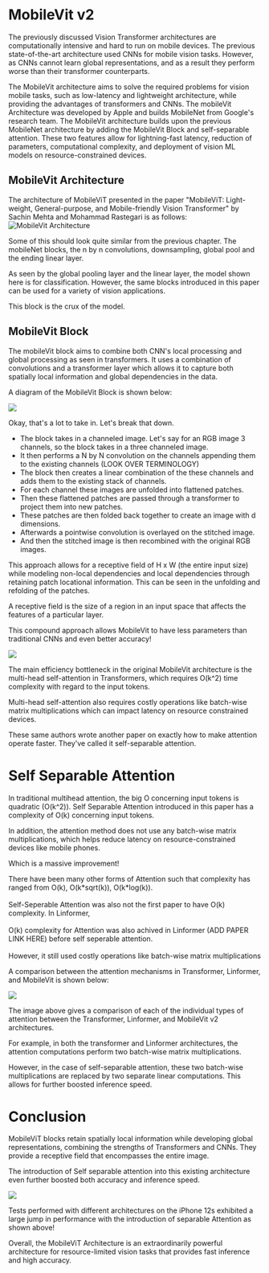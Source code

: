 # MobileVit v2 

The previously discussed Vision Transformer architectures are computationally intensive and hard to run on mobile devices. The previous state-of-the-art architecture used CNNs for mobile vision tasks. However, as CNNs cannot learn global representations, and as a result they perform worse than their transformer counterparts.

The MobileVit architecture aims to solve the required problems for vision mobile tasks, such as low-latency and lightweight architecture, while providing the advantages of transformers and CNNs. The mobileVit Architecture was developed by Apple and builds MobileNet from Google's research team. The MobileVit architecture builds upon the previous MobileNet architecture by adding the MobileVit Block and self-separable attention. These two features allow for lightning-fast latency, reduction of parameters, computational complexity, and deployment of vision ML models on resource-constrained devices.
## MobileVit Architecture
The architecture of MobileViT presented in the paper "MobileViT: Light-weight, General-purpose, and Mobile-friendly Vision Transformer" by Sachin Mehta and Mohammad Rastegari is as follows:
![MobileVit Architecture](MobileVit-Architecture.png)

Some of this should look quite similar from the previous chapter. The mobileNet blocks, the n by n convolutions, downsampling, global pool and the ending linear layer.

As seen by the global pooling layer and the linear layer, the model shown here is for classification. However, the same blocks introduced in this paper can be used for a variety of vision applications.

This block is the crux of the model.

## MobileVit Block

The mobileVit block aims to combine both CNN's local processing and global processing as seen in transformers. It uses a combination of convolutions and a transformer layer which allows it to capture both spatially local information and global dependencies in the data. 


A diagram of the MobileVit Block is shown below:


![](MobileVit-MobileVitBlock.png)

Okay, that's a lot to take in. Let's break that down.

- The block takes in a channeled image. Let's say for an RGB image 3 channels, so the block takes in a three channeled image. 
- It then performs a N by N convolution on the channels appending them to the existing channels (LOOK OVER TERMINOLOGY)
- The block then creates a linear combination of the these channels and adds them to the existing stack of channels.
- For each channel these images are unfolded into flattened patches.
- Then these flattened patches are passed through a transformer to project them into new patches. 
- These patches are then folded back together to create an image with d dimensions. 
- Afterwards a pointwise convolution is overlayed on the stitched image. 
- And then the stitched image is then recombined with the original RGB images.



This approach allows for a receptive field of H x W (the entire input size) while modeling non-local dependencies and local dependencies through retaining patch locational information. This can be seen in the unfolding and refolding of the patches.

<Note>
A receptive field is the size of a region in an input space that affects the features of a particular layer.
</Note>

This compound approach allows MobileVit to have less parameters than traditional CNNs and even better accuracy!


![](MobileVit-CNNPreformance.png)

  



The main efficiency bottleneck in the original MobileVit architecture is the multi-head self-attention in Transformers, which requires O(k^2) time complexity with regard to the input tokens.

Multi-head self-attention also requires costly operations like batch-wise matrix multiplications which can impact latency on resource constrained devices.

These same authors wrote another paper on exactly how to make attention operate faster. They've called it self-separable attention.

# Self Separable Attention

In traditional multihead attention, the big O concerning input tokens is quadratic (O(k^2)). Self Separable Attention introduced in this paper has a complexity of O(k) concerning input tokens.

In addition, the attention method does not use any batch-wise matrix multiplications, which helps reduce latency on resource-constrained devices like mobile phones.

Which is a massive improvement!

<Note>
There have been many other forms of Attention such that complexity has ranged from O(k), O(k*sqrt(k)), O(k*log(k)).
<br><br>
Self-Seperable Attention was also not the first paper to have O(k) complexity. In Linformer,
<br><br>
O(k) complexity for Attention was also achived in Linformer (ADD PAPER LINK HERE) before self seperable attention.
<br><br>
However, it still used costly operations like batch-wise matrix multiplications
</Note>


A comparison between the attention mechanisms in Transformer, Linformer, and MobileVit is shown below:



![](MobileVit-Attension.png)

  

The image above gives a comparison of each of the individual types of attention between the Transformer, Linformer, and MobileVit v2 architectures.

For example, in both the transformer and Linformer architectures, the attention computations perform two batch-wise matrix multiplications.  

However, in the case of self-separable attention, these two batch-wise multiplications are replaced by two separate linear computations. This allows for further boosted inference speed. 

# Conclusion

MobileViT blocks retain spatially local information while developing global representations, combining the strengths of Transformers and CNNs. They provide a receptive field that encompasses the entire image.

The introduction of Self separable attention into this existing architecture even further boosted both accuracy and inference speed.

![](MobileVitAndInference.png)

Tests performed with different architectures on the iPhone 12s exhibited a large jump in performance with the introduction of separable Attention as shown above!

Overall, the MobileViT Architecture is an extraordinarily powerful architecture for resource-limited vision tasks that provides fast inference and high accuracy.
